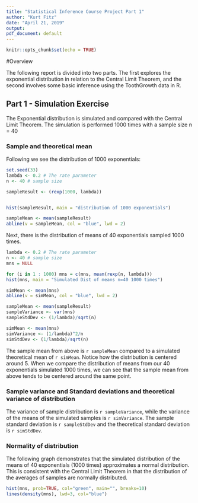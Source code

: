 ```yaml
---
title: "Statistical Inference Course Project Part 1"
author: "Kurt Fitz"
date: "April 21, 2019"
output:
pdf_document: default
---
```

  
```r
knitr::opts_chunk$set(echo = TRUE)

```

#Overview

The following report is divided into two parts. The first explores the exponential distribution in relation to the Central Limit Theorem, and the second involves some basic inference using the ToothGrowth data in R.

## Part 1 - Simulation Exercise

The Exponential distribution is simulated and compared with the Central Limit Theorem. The simulation is performed 1000 times with a sample size n = 40 

### Sample and theoretical mean
Following we see the distribution of 1000 exponentials:
```r
set.seed(33)
lambda <- 0.2 # The rate parameter
n <- 40 # sample size

sampleResult <- (rexp(1000, lambda))


hist(sampleResult, main = "distribution of 1000 exponentials")

sampleMean <- mean(sampleResult)
abline(v = sampleMean, col = "blue", lwd = 2)

```

Next, there is the distribution of means of 40 exponentials sampled 1000 times.

```r
lambda <- 0.2 # The rate parameter
n <- 40 # sample size
mns = NULL

for (i in 1 : 1000) mns = c(mns, mean(rexp(n, lambda)))
hist(mns, main = "Simulated Dist of means n=40 1000 times")

simMean <- mean(mns)
abline(v = simMean, col = "blue", lwd = 2)

```

```r
sampleMean <- mean(sampleResult)
sampleVariance <- var(mns)
sampleStdDev <- (1/lambda)/sqrt(n)

simMean <- mean(mns)
simVariance <- (1/lambda)^2/n
simStdDev <- (1/lambda)/sqrt(n)

```

The sample mean from above is `r sampleMean` compared to a simulated theoretical mean of `r simMean`. Notice 
how the distribution is centered around 5. When we compare the distribution of means from our 40 exponentials simulated 1000 times, we can see that the sample mean from above tends to be centered around the same point.

### Sample variance and Standard deviations and theoretical variance of distribution
The variance of sample distribution is `r sampleVariance`, while the variance of the means of the simulated samples is `r simVariance`. The sample standard deviation is `r sampleStdDev` and the theoretical standard deviation is `r simStdDev`.

### Normality of distribution
The following graph demonstrates that the simulated distribution of the means of 40 exponentials (1000 times) approximates a normal distribution. This is consistent with the Central Limit Theorem in that the distribution of the averages of samples are normally distributed.

```r
hist(mns, prob=TRUE, col="green", main="", breaks=10)
lines(density(mns), lwd=3, col="blue")

```
